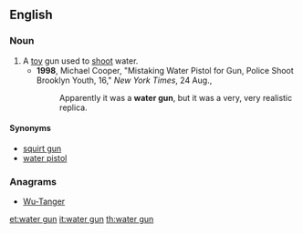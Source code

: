 ==English==

===Noun===
{{en-noun|sg=[[water]] [[gun]]}}

# A [[toy]] gun used to [[shoot]] water.
#* '''1998''', Michael Cooper, "Mistaking Water Pistol for Gun, Police Shoot Brooklyn Youth, 16," ''New York Times'', 24 Aug.,
#*: Apparently it was a '''water gun''', but it was a very, very realistic replica.

====Synonyms====
* [[squirt gun]]
* [[water pistol]]

===Anagrams===
* [[Wu-Tanger#English|Wu-Tanger]]

[[et:water gun]]
[[it:water gun]]
[[th:water gun]]